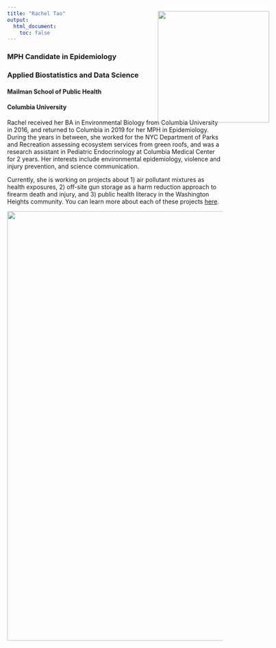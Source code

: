 ```yaml
---
title: "Rachel Tao"
output: 
  html_document:
    toc: false
---
```


### MPH Candidate in Epidemiology
### Applied Biostatistics and Data Science
#### Mailman School of Public Health
#### Columbia University

Rachel received her BA in Environmental Biology from Columbia University in 2016, and returned to Columbia in 2019 for her MPH in Epidemiology. During the years in between, she worked for the NYC Department of Parks and Recreation assessing ecosystem services from green roofs, and was a research assistant in Pediatric Endocrinology at Columbia Medical Center for 2 years. Her interests include environmental epidemiology, violence and injury prevention, and science communication.

Currently, she is working on projects about 1) air pollutant mixtures as health exposures, 2) off-site gun storage as a harm reduction approach to firearm death and injury, and 3) public health literacy in the Washington Heights community. You can learn more about each of these projects [here](https://12taor.github.io/data/Tao_Rachel_CV.pdf).


<img src="images/slovenia.jpg" style="position:absolute; top:80px; right:120px; width:260px">

<img align="bottom" width="1000" src="images/mountains.jpg">